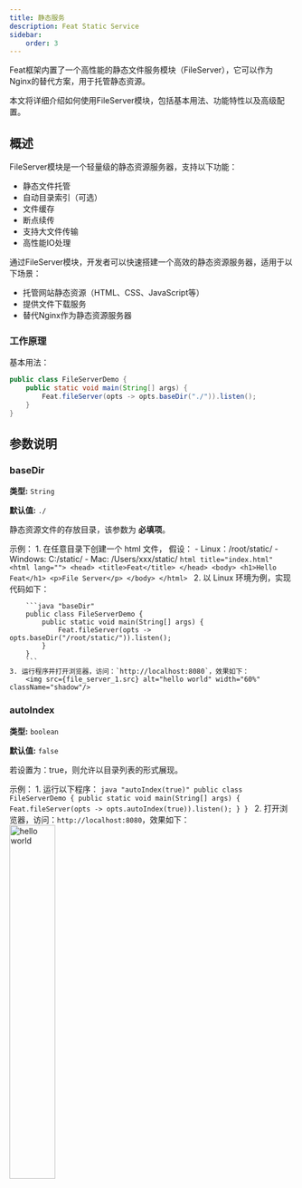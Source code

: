 ```yaml
---
title: 静态服务
description: Feat Static Service
sidebar:
    order: 3
---
```


Feat框架内置了一个高性能的静态文件服务模块（FileServer），它可以作为Nginx的替代方案，用于托管静态资源。

本文将详细介绍如何使用FileServer模块，包括基本用法、功能特性以及高级配置。

## 概述

FileServer模块是一个轻量级的静态资源服务器，支持以下功能：
- 静态文件托管
- 自动目录索引（可选）
- 文件缓存
- 断点续传
- 支持大文件传输
- 高性能IO处理

通过FileServer模块，开发者可以快速搭建一个高效的静态资源服务器，适用于以下场景：
- 托管网站静态资源（HTML、CSS、JavaScript等）
- 提供文件下载服务
- 替代Nginx作为静态资源服务器

### 工作原理


基本用法：
```java "baseDir(\"./\")" "fileServer"
public class FileServerDemo {
    public static void main(String[] args) {
        Feat.fileServer(opts -> opts.baseDir("./")).listen();
    }
}
```

## 参数说明

### baseDir
**类型:** `String`

**默认值:** `./`

静态资源文件的存放目录，该参数为 **必填项**。

示例：
<Steps>
    1. 在任意目录下创建一个 html 文件，
        假设：
        - Linux：/root/static/
        - Windows: C:/static/
        - Mac: /Users/xxx/static/
        ```html title="index.html"
        <html lang="">
            <head>
                <title>Feat</title>
            </head>
            <body>
                <h1>Hello Feat</h1>
                <p>File Server</p>
            </body>
        </html>
        ```
    2. 以 Linux 环境为例，实现代码如下：

        ```java "baseDir"
        public class FileServerDemo {
            public static void main(String[] args) {
                Feat.fileServer(opts -> opts.baseDir("/root/static/")).listen();
            }
        }
        ```
    3. 运行程序并打开浏览器，访问：`http://localhost:8080`，效果如下：
        <img src={file_server_1.src} alt="hello world" width="60%" className="shadow"/>
</Steps>

### autoIndex
**类型:** `boolean`

**默认值:** `false`

若设置为：true，则允许以目录列表的形式展现。

示例：
<Steps>
    1. 运行以下程序：
        ```java "autoIndex(true)"
        public class FileServerDemo {
            public static void main(String[] args) {
                Feat.fileServer(opts -> opts.autoIndex(true)).listen();
            }
        }
        ```
    2. 打开浏览器，访问：`http://localhost:8080`，效果如下：
        <img src={file_server_2.src} alt="hello world" width="40%" className="shadow"/>
</Steps>